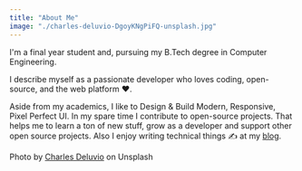 ```yaml
---
title: "About Me"
image: "./charles-deluvio-DgoyKNgPiFQ-unsplash.jpg"
---
```



I'm a final year student and, pursuing my B.Tech degree in Computer Engineering.

I describe myself as a passionate developer who loves coding, open-source, and the web platform ❤️.

Aside from my academics, I like to Design & Build Modern, Responsive, Pixel Perfect UI. In my spare time I contribute to open-source projects. That helps me to learn a ton of new stuff, grow as a developer and support other open source projects. Also I enjoy writing technical things ✍️ at my <a href="https://sbrocks.medium.com/" target="_blank" rel="nofollow noopener noreferrer" aria-label="External Link"><Underlining>blog</Underlining></a>.
 


Photo by <a href="https://unsplash.com/@charlesdeluvio?utm_source=unsplash&utm_medium=referral&utm_content=creditCopyText" target="_blank" rel="nofollow noopener noreferrer" aria-label="External Link"><Underlining>Charles Deluvio</Underlining></a> on Unsplash
